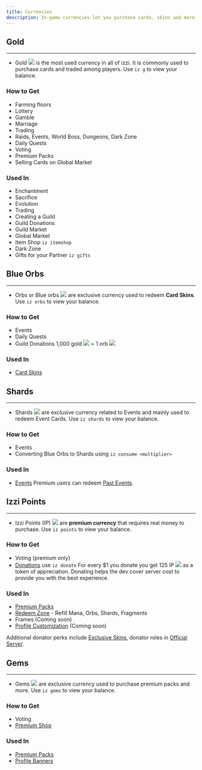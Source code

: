 ```yaml
---
title: Currencies
description: In-game currencies let you purchase cards, skins and more. Learn about various currencies to make the most of all features.
---
```

## Gold
---
- Gold <img src="../images/gold.png" class="inline h-5 m-0" /> is the most used currency in all of izzi. 
It is commonly used to purchase cards and traded among players. Use `iz g` to view your balance.

### How to Get
- Farming floors
- Lottery
- Gamble
- Marriage
- Trading
- Raids, Events, World Boss, Dungeons, Dark Zone
- Daily Quests
- Voting
- Premium Packs
- Selling Cards on Global Market

### Used In
- Enchantment
- Sacrifice
- Evolution
- Trading
- Creating a Guild
- Guild Donations
- Guild Market
- Global Market
- Item Shop `iz itemshop`
- Dark Zone
- Gifts for your Partner `iz gifts`

## Blue Orbs
---
- Orbs or Blue orbs <img src="../images/blue-orb.svg" class="h-5 inline m-0" /> are exclusive currency used to redeem **Card Skins**.
Use `iz orbs` to view your balance.

### How to Get
- Events
- Daily Quests
- Guild Donations
<Note>1,000 gold <img src="../images/gold.png" class="inline h-5 m-0" /> = 1 orb <img src="../images/blue-orb.svg" class="h-5 inline m-0" /></Note>

### Used In
- [Card Skins](https://izzi-xenex.xyz/skins)

## Shards
---
- Shards <img src="../images/shard.svg" class="h-5 inline m-0" /> are exclusive currency related to Events 
and mainly used to redeem Event Cards. Use `iz shards` to view your balance.

### How to Get
- Events
- Converting Blue Orbs to Shards using `iz consume <multiplier>`

### Used In
- [Events](https://izzi-xenex.xyz/events)
<Note>Premium users can redeem [Past Events](https://izzi-xenex.xyz/@me/shop).</Note>

## Izzi Points
---
- Izzi Points (IP) <img src="../images/izzi-points.png" class="h-5 m-0 inline" /> are **premium currency** 
that requires real money to purchase. Use `iz points` to view your balance.

### How to Get
- Voting (premium only)
- [Donations](https://izzi-xenex.xyz/donate) use `iz donate`
<Note>For every $1 you donate you get 125 IP <img src="../images/izzi-points.png" class="h-5 m-0 inline" /> as a token of appreciation.
Donating helps the dev cover server cost to provide you with the best experience.</Note>

### Used In
- [Premium Packs](https://izzi-xenex.xyz/premiums)
- [Redeem Zone](https://izzi-xenex.xyz/@me) - Refill Mana, Orbs, Shards, Fragments
- Frames (Coming soon)
- [Profile Customization](https://izzi-xenex.xyz/@me) (Coming soon)

<Note>Additional donator perks include [Exclusive Skins](https://izzi-xenex.xyz/skins), 
donator roles in [Official Server](https://discord.com/invite/AmkT99bTyd).</Note>

## Gems 
---
- Gems <img src="../images/gems.png" class="h-5 m-0 inline" /> are exclusive currency used to purchase premium packs and more.
Use `iz gems` to view your balance.

### How to Get
- Voting
- [Premium Shop](https://izzi-xenex.xyz/premiums/buy-gems)

### Used In
- [Premium Packs](https://izzi-xenex.xyz/premiums)
- [Profile Banners](https://izzi-xenex.xyz/premiums/profile-banners)
